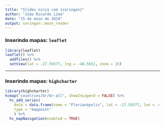 ```yaml
---
title: "Slides ninja com {xaringan}"
author: "João Ricardo Lima"
date: "15 de maio de 2024"
output: xaringan::moon_reader
---
```


### Inserindo mapas: `leaflet`

```r
library(leaflet)
leaflet() %>% 
  addTiles() %>% 
  setView(lat = -27.59377, lng = -48.5652, zoom = 15)
```


---
### Inserindo mapas: `highcharter`

```r
library(highcharter)
hcmap("countries/br/br-all", showInLegend = FALSE) %>%
  hc_add_series(
    data = data.frame(name = "Florianópolis", lat = -27.59377, lon = -48.5652), 
    type = "mappoint"
    ) %>%
  hc_mapNavigation(enabled = TRUE)
```

